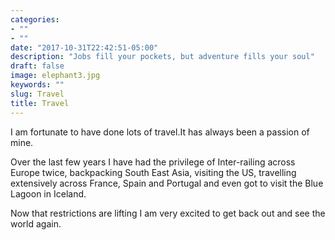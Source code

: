 ```yaml
---
categories:
- ""
- ""
date: "2017-10-31T22:42:51-05:00"
description: "Jobs fill your pockets, but adventure fills your soul"
draft: false
image: elephant3.jpg
keywords: ""
slug: Travel
title: Travel
---
```

I am fortunate to have done lots of travel.It has always been a passion of mine.
    
Over the last few years I have had the privilege of Inter-railing across Europe twice, backpacking South East Asia, visiting the US, travelling extensively across France, Spain and Portugal and even got to visit the Blue Lagoon in Iceland.

Now that restrictions are lifting I am very excited to get back out and see the world again.

